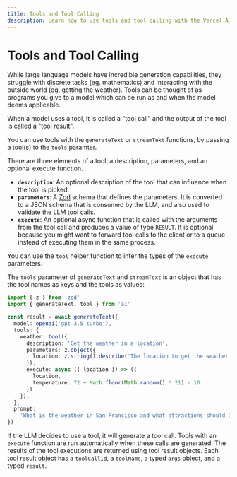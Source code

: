 ```yaml
---
title: Tools and Tool Calling
description: Learn how to use tools and tool calling with the Vercel AI SDK.
---
```


# Tools and Tool Calling

While large language models have incredible generation capabilities, they struggle with discrete tasks (eg. mathematics) and interacting with the outside world (eg. getting the weather). Tools can be thought of as programs you give to a model which can be run as and when the model deems applicable.

<Note>When a model uses a tool, it is called a "tool call" and the output of the tool is called a "tool result".</Note>

You can use tools with the `generateText` or `streamText` functions, by passing a tool(s) to the `tools` paramter.

There are three elements of a tool, a description, parameters, and an optional execute function.
- **`description`**: An optional description of the tool that can influence when the tool is picked.
- **`parameters`**: A [Zod](https://zod.dev/) schema that defines the parameters. It is converted to a JSON schema that is consumed by the LLM, and also used to validate the LLM tool calls.
- **`execute`**: An optional async function that is called with the arguments from the tool call and produces a value of type `RESULT`. It is optional because you might want to forward tool calls to the client or to a queue instead of executing them in the same process.

<Note>You can use the `tool` helper function to infer the types of the `execute` parameters.</Note>

The `tools` parameter of `generateText` and `streamText` is an object that has the tool names as keys and the tools as values:

```ts highlight="6-17"
import { z } from 'zod'
import { generateText, tool } from 'ai'

const result = await generateText({
  model: openai('gpt-3.5-turbo'),
  tools: {
    weather: tool({
      description: 'Get the weather in a location',
      parameters: z.object({
        location: z.string().describe('The location to get the weather for')
      }),
      execute: async ({ location }) => ({
        location,
        temperature: 72 + Math.floor(Math.random() * 21) - 10
      })
    }),
  },
  prompt:
    'What is the weather in San Francisco and what attractions should I visit?'
})
```

If the LLM decides to use a tool, it will generate a tool call. Tools with an `execute` function are run automatically when these calls are generated.
The results of the tool executions are returned using tool result objects.
Each tool result object has a `toolCallId`, a `toolName`, a typed `args` object, and a typed `result`.

